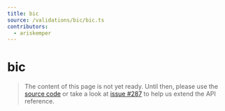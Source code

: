 ```yaml
---
title: bic
source: /validations/bic/bic.ts
contributors:
  - ariskemper
---
```


# bic

> The content of this page is not yet ready. Until then, please use the [source code](https://github.com/fabian-hiller/valibot/blob/main/library/src/validations/bic/bic.ts) or take a look at [issue #287](https://github.com/fabian-hiller/valibot/issues/287) to help us extend the API reference.
